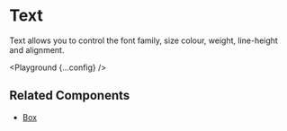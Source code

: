 
# Text

Text allows you to control the font family, size colour, weight, line-height and alignment.

<Playground {...config} />

## Related Components

- [Box](/box)
